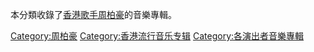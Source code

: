 本分類收錄了[[香港|香港]][[歌手|歌手]][[周柏豪|周柏豪]]的音樂專輯。
[[Category:周柏豪|Category:周柏豪]]
[[Category:香港流行音乐专辑|Category:香港流行音乐专辑]]
[[Category:各演出者音樂專輯|Category:各演出者音樂專輯]]